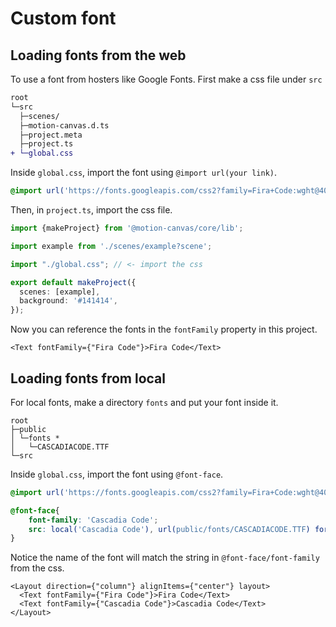 # Custom font
## Loading fonts from the web

To use a font from hosters like Google Fonts. First make a css file under `src`

```diff
root
└─src
  ├─scenes/
  ├─motion-canvas.d.ts
  ├─project.meta
  ├─project.ts
+ └─global.css
```

Inside `global.css`, import the font using `@import url(your link)`.

```css
@import url('https://fonts.googleapis.com/css2?family=Fira+Code:wght@400;700&display=swap');
```

Then, in `project.ts`, import the css file.

```ts
import {makeProject} from '@motion-canvas/core/lib';

import example from './scenes/example?scene';

import "./global.css"; // <- import the css

export default makeProject({
  scenes: [example],
  background: '#141414',
});

```

Now you can reference the fonts in the `fontFamily` property in this project.

```tsx
<Text fontFamily={"Fira Code"}>Fira Code</Text>
```

## Loading fonts from local

For local fonts, make a directory `fonts` and put your font inside it.

```
root
├─public
│ └─fonts *
│   └─CASCADIACODE.TTF
└─src
```

Inside `global.css`, import the font using `@font-face`.

```css
@import url('https://fonts.googleapis.com/css2?family=Fira+Code:wght@400;700&display=swap');

@font-face{
    font-family: 'Cascadia Code';
    src: local('Cascadia Code'), url(public/fonts/CASCADIACODE.TTF) format('truetype');
}
```

Notice the name of the font will match the string in `@font-face/font-family` from the css.

```tsx
<Layout direction={"column"} alignItems={"center"} layout>
  <Text fontFamily={"Fira Code"}>Fira Code</Text>
  <Text fontFamily={"Cascadia Code"}>Cascadia Code</Text>
</Layout>
```
